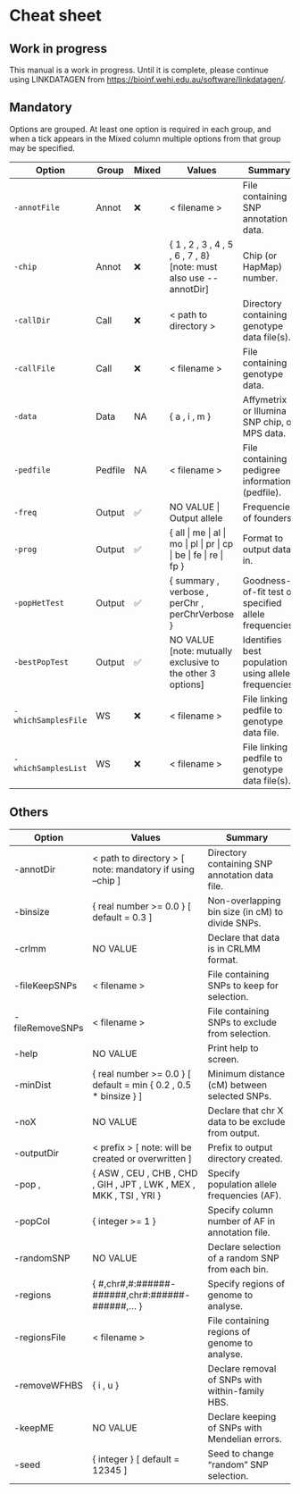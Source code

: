 # Cheat sheet

::: callout-warning
## Work in progress

This manual is a work in progress. Until it is complete, please continue using LINKDATAGEN from <https://bioinf.wehi.edu.au/software/linkdatagen/>.
:::

## Mandatory

Options are grouped. At least one option is required in each group, and when a tick appears in the Mixed column multiple options from that group may be specified.

| Option              | Group   | Mixed | Values                                                               | Summary                                               |
|---------------|---------------|---------------|---------------|---------------|
| `-annotFile`        | Annot   | ❌    | \< filename \>                                                       | File containing SNP annotation data.                  |
| `-chip`             | Annot   | ❌    | { 1 , 2 , 3 , 4 , 5 , 6 , 7 , 8} \[note: must also use \--annotDir\] | Chip (or HapMap) number.                              |
| `-callDir`          | Call    | ❌    | \< path to directory \>                                              | Directory containing genotype data file(s).           |
| `-callFile`         | Call    | ❌    | \< filename \>                                                       | File containing genotype data.                        |
| `-data`             | Data    | NA    | { a , i , m }                                                        | Affymetrix or Illumina SNP chip, or MPS data.         |
| `-pedfile`          | Pedfile | NA    | \< filename \>                                                       | File containing pedigree information (pedfile).       |
| `-freq`             | Output  | ✅    | NO VALUE \| Output allele                                            | Frequencies of founders.                              |
| `-prog`             | Output  | ✅    | { all \| me \| al \| mo \| pl \| pr \| cp \| be \| fe \| re \| fp }  | Format to output data in.                             |
| `-popHetTest`       | Output  | ✅    | { summary , verbose , perChr , perChrVerbose }                       | Goodness-of-fit test of specified allele frequencies. |
| `-bestPopTest`      | Output  | ✅    | NO VALUE \[note: mutually exclusive to the other 3 options\]         | Identifies best population using allele frequencies.  |
| `-whichSamplesFile` | WS      | ❌    | \< filename \>                                                       | File linking pedfile to genotype data file.           |
| `-whichSamplesList` | WS      | ❌    | \< filename \>                                                       | File linking pedfile to genotype data file(s).        |

## Others

```{=html}
<!---
The -actg line was removed from the following table as it is not functioning. 
This is a reminder to put it back if it works in the future.
| \-actg           | Not functioning.                                                     | Output data in ACTG format. Not functioning.       |
-->
```
| Option          | Values                                                               | Summary                                            |
|-------------------|------------------------------|-----------------------|
| -annotDir       | \< path to directory \> \[ note: mandatory if using --chip \]        | Directory containing SNP annotation data file.     |
| -binsize        | { real number \>= 0.0 } \[ default = 0.3 \]                          | Non-overlapping bin size (in cM) to divide SNPs.   |
| -crlmm          | NO VALUE                                                             | Declare that data is in CRLMM format.              |
| -fileKeepSNPs   | \< filename \>                                                       | File containing SNPs to keep for selection.        |
| -fileRemoveSNPs | \< filename \>                                                       | File containing SNPs to exclude from selection.    |
| -help           | NO VALUE                                                             | Print help to screen.                              |
| -minDist        | { real number \>= 0.0 } \[ default = min { 0.2 , 0.5 \* binsize } \] | Minimum distance (cM) between selected SNPs.       |
| -noX            | NO VALUE                                                             | Declare that chr X data to be exclude from output. |
| -outputDir      | \< prefix \> \[ note: will be created or overwritten \]              | Prefix to output directory created.                |
| -pop ,          | { ASW , CEU , CHB , CHD , GIH , JPT , LWK , MEX , MKK , TSI , YRI }  | Specify population allele frequencies (AF).        |
| -popCol         | { integer \>= 1 }                                                    | Specify column number of AF in annotation file.    |
| -randomSNP      | NO VALUE                                                             | Declare selection of a random SNP from each bin.   |
| -regions        | { #,chr#,#:######-######,chr#:######-######,... }                    | Specify regions of genome to analyse.              |
| -regionsFile    | \< filename \>                                                       | File containing regions of genome to analyse.      |
| -removeWFHBS    | { i , u }                                                            | Declare removal of SNPs with within-family HBS.    |
| -keepME         | NO VALUE                                                             | Declare keeping of SNPs with Mendelian errors.     |
| -seed           | { integer } \[ default = 12345 \]                                    | Seed to change "random" SNP selection.             |
